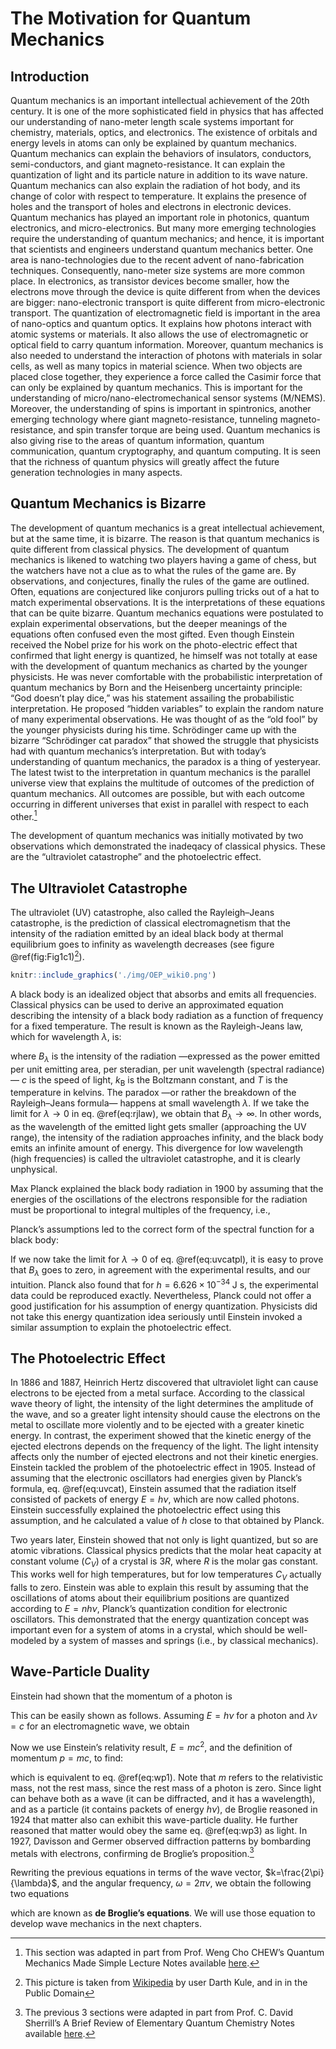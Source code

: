 \cleardoublepage
\pagenumbering{arabic}
# The Motivation for Quantum Mechanics {#Motivation}

## Introduction
Quantum mechanics is an important intellectual achievement of the 20th century. It is one of the more sophisticated field in physics that has affected our understanding of nano-meter length scale systems important for chemistry, materials, optics, and electronics. The existence of orbitals and energy levels in atoms can only be explained by quantum mechanics. Quantum mechanics can explain the behaviors of insulators, conductors, semi-conductors, and giant magneto-resistance. It can explain the quantization of light and its particle nature in addition to its wave nature. Quantum mechanics can also explain the radiation of hot body, and its change of color with respect to temperature. It explains the presence of holes and the transport of holes and electrons in electronic devices.
Quantum mechanics has played an important role in photonics, quantum electronics, and micro-electronics. But many more emerging technologies require the understanding of quantum mechanics; and hence, it is important that scientists and engineers understand quantum mechanics better. One area is nano-technologies due to the recent advent of nano-fabrication techniques. Consequently, nano-meter size systems are more common place. In electronics, as transistor devices become smaller, how the electrons move through the device is quite different from when the devices are bigger: nano-electronic transport is quite different from micro-electronic transport.
The quantization of electromagnetic field is important in the area of nano-optics and quantum optics. It explains how photons interact with atomic systems or materials. It also allows the use of electromagnetic or optical field to carry quantum information. Moreover, quantum mechanics is also needed to understand the interaction of photons with materials in solar cells, as well as many topics in material science.
When two objects are placed close together, they experience a force called the Casimir force that can only be explained by quantum mechanics. This is important for the understanding of micro/nano-electromechanical sensor systems (M/NEMS). Moreover, the understanding of spins is important in spintronics, another emerging technology where giant magneto-resistance, tunneling magneto-resistance, and spin transfer torque are being used.
Quantum mechanics is also giving rise to the areas of quantum information, quantum communication, quantum cryptography, and quantum computing. It is seen that the richness
of quantum physics will greatly affect the future generation technologies in many aspects.

## Quantum Mechanics is Bizarre
The development of quantum mechanics is a great intellectual achievement, but at the same time, it is bizarre. The reason is that quantum mechanics is quite different from classical physics. The development of quantum mechanics is likened to watching two players having a game of chess, but the watchers have not a clue as to what the rules of the game are. By observations, and conjectures, finally the rules of the game are outlined. Often, equations are conjectured like conjurors pulling tricks out of a hat to match experimental observations. It is the interpretations of these equations that can be quite bizarre.
Quantum mechanics equations were postulated to explain experimental observations, but the deeper meanings of the equations often confused even the most gifted. Even though Einstein received the Nobel prize for his work on the photo-electric effect that confirmed that light energy is quantized, he himself was not totally at ease with the development of quantum mechanics as charted by the younger physicists. He was never comfortable with the probabilistic interpretation of quantum mechanics by Born and the Heisenberg uncertainty principle: “God doesn’t play dice,” was his statement assailing the probabilistic interpretation. He proposed “hidden variables” to explain the random nature of many experimental observations. He was thought of as the “old fool” by the younger physicists during his time.
Schrödinger came up with the bizarre “Schrödinger cat paradox” that showed the struggle that physicists had with quantum mechanics’s interpretation. But with today’s understanding of quantum mechanics, the paradox is a thing of yesteryear.
The latest twist to the interpretation in quantum mechanics is the parallel universe view that explains the multitude of outcomes of the prediction of quantum mechanics. All outcomes are possible, but with each outcome occurring in different universes that exist in parallel with respect to each other.^[This section was adapted in part from Prof. Weng Cho CHEW's Quantum Mechanics Made Simple Lecture Notes available [here](http://wcchew.ece.illinois.edu/chew/course/qmall20121005.pdf).]

The development of quantum mechanics was initially motivated by two observations which demonstrated the inadeqacy of classical physics. These are the "ultraviolet catastrophe" and the photoelectric effect.

## The Ultraviolet Catastrophe

The ultraviolet (UV) catastrophe, also called the Rayleigh–Jeans catastrophe, is the prediction of classical electromagnetism that the intensity of the radiation emitted by an ideal black body at thermal equilibrium goes to infinity as wavelength decreases (see figure \@ref(fig:Fig1c1)^[This picture is taken from [Wikipedia](https://en.wikipedia.org) by user Darth Kule, and in in the Public Domain]). 

```r
knitr::include_graphics('./img/OEP_wiki0.png')
```


A black body is an idealized object that absorbs and emits all frequencies. Classical physics can be used to derive an approximated equation describing the intensity of a black body radiation as a function of frequency for a fixed temperature. The result is known as the Rayleigh-Jeans law, which for wavelength $\lambda$, is:

\begin{equation}
B_{\lambda }(T)={\frac {2ck_{\mathrm {B} }T}{\lambda ^{4}}}
(\#eq:rjlaw)
\end{equation}

where $B_{\lambda }$ is the intensity of the radiation —expressed as the power emitted per unit emitting area, per steradian, per unit wavelength (spectral radiance)—
$c$ is the speed of light, $k_{\mathrm{B}}$ is the Boltzmann constant, and $T$ is the temperature in kelvins.
The paradox —or rather the breakdown of the Rayleigh–Jeans formula— happens at small wavelength $\lambda$. If we take the limit for $\lambda \rightarrow 0$ in eq. \@ref(eq:rjlaw), we obtain that $B_{\lambda } \rightarrow \infty$. In other words, as the wavelength of the emitted light gets smaller (approaching the UV range), the intensity of the radiation approaches infinity, and the black body emits an infinite amount of energy. This divergence for low wavelength (high frequencies) is called the ultraviolet catastrophe, and it is clearly unphysical.

Max Planck explained the black body radiation in 1900 by assuming that the energies of the oscillations of the electrons responsible for the radiation must be proportional to integral multiples of the frequency, i.e., 

\begin{equation}
E = n h \nu = n h \frac{c}{\lambda}
(\#eq:uvcat)
\end{equation}

Planck's assumptions led to the correct form of the spectral function for a black body:
\begin{equation}
B_{\lambda }(\lambda ,T)={\frac {2hc^{2}}{\lambda ^{5}}}{\frac {1}{e^{hc/(\lambda k_{\mathrm {B} }T)}-1}}.
(\#eq:uvcatpl)
\end{equation}

If we now take the limit for  $\lambda \rightarrow 0$ of eq. \@ref(eq:uvcatpl), it is easy to prove that $B_{\lambda }$ goes to zero, in agreement with the experimental results, and our intuition. Planck also found that for  $h = 6.626 \times 10^{-34} \; \text{J s}$, the experimental data could be reproduced exactly. Nevertheless, Planck could not offer a good justification for his assumption of energy quantization. Physicists did not take this energy quantization idea seriously until Einstein invoked a similar assumption to explain the photoelectric effect.

## The Photoelectric Effect

In 1886 and 1887, Heinrich Hertz discovered that ultraviolet light can cause electrons to be ejected from a metal surface. According to the classical wave theory of light, the intensity of the light determines the amplitude of the wave, and so a greater light intensity should cause the electrons on the metal to oscillate more violently and to be ejected with a greater kinetic energy. In contrast, the experiment showed that the kinetic energy of the ejected electrons depends on the frequency of the light. The light intensity affects only the number of ejected electrons and not their kinetic energies.
Einstein tackled the problem of the photoelectric effect in 1905. Instead of assuming that the electronic oscillators had energies given by Planck's formula, eq. \@ref(eq:uvcat), Einstein assumed that the radiation itself consisted of packets of energy $E = h \nu$, which are now called photons. Einstein successfully explained the photoelectric effect using this assumption, and he calculated a value of $h$ close to that obtained by Planck.

Two years later, Einstein showed that not only is light quantized, but so are atomic vibrations. Classical physics predicts that the molar heat capacity at constant volume ($C_V$) of a crystal is $3 R$, where $R$ is the molar gas constant. This works well for high temperatures, but for low temperatures $C_V$ actually falls to zero. Einstein was able to explain this result by assuming that the oscillations of atoms about their equilibrium positions are quantized according to $E = n h \nu$, Planck's quantization condition for electronic oscillators. This demonstrated that the energy quantization concept was important even for a system of atoms in a crystal, which should be well-modeled by a system of masses and springs (i.e., by classical mechanics).

## Wave-Particle Duality

Einstein had shown that the momentum of a photon is 

\begin{equation}
p = \frac{h}{\lambda}.
(\#eq:wp1)
\end{equation}

This can be easily shown as follows. Assuming $E = h \nu$ for a photon and  $\lambda \nu = c$ for an electromagnetic wave, we obtain 

\begin{equation}
E = \frac{h c}{\lambda}
(\#eq:wp2)
\end{equation}

Now we use Einstein's relativity result, $E = m c^2$, and the definition of momentum $p=mc$, to find:
\begin{equation}
\lambda = \frac{h}{p},
(\#eq:wp3)
\end{equation}

which is equivalent to eq. \@ref(eq:wp1). Note that $m$ refers to the relativistic mass, not the rest mass, since the rest mass of a photon is zero. Since light can behave both as a wave (it can be diffracted, and it has a wavelength), and as a particle (it contains packets of energy $h \nu$), de Broglie reasoned in 1924 that matter also can exhibit this wave-particle duality. He further reasoned that matter would obey the same eq. \@ref(eq:wp3) as light. In 1927, Davisson and Germer observed diffraction patterns by bombarding metals with electrons, confirming de Broglie's proposition.^[The previous 3 sections were adapted in part from Prof. C. David Sherrill's A Brief Review of Elementary Quantum Chemistry Notes available [here](http://vergil.chemistry.gatech.edu/notes/quantrev/node1.html).]

Rewriting the previous equations in terms of the wave vector, $k=\frac{2\pi}{\lambda}$, and the angular frequency, $\omega=2\pi\nu$, we obtain the following two equations

\begin{equation}
\begin{aligned}
p &= \hbar k \\
E &= \hbar \omega,
\end{aligned}
(\#eq:wp1b)
\end{equation}

which are known as **de Broglie's equations**. We will use those equation to develop wave mechanics in the next chapters.


